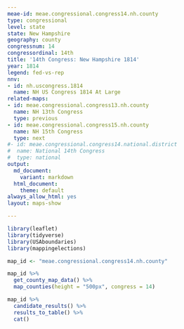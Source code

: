 ```yaml
---
meae-id: meae.congressional.congress14.nh.county
type: congressional
level: state
state: New Hampshire
geography: county
congressnum: 14
congressordinal: 14th
title: '14th Congress: New Hampshire 1814'
year: 1814
legend: fed-vs-rep
nnv:
- id: nh.uscongress.1814
  name: NH US Congress 1814 At Large
related-maps:
- id: meae.congressional.congress13.nh.county
  name: NH 13th Congress
  type: previous
- id: meae.congressional.congress15.nh.county
  name: NH 15th Congress
  type: next
#- id: meae.congressional.congress14.national.district
#  name: National 14th Congress
#  type: national
output:
  md_document:
    variant: markdown
  html_document:
    theme: default
always_allow_html: yes
layout: maps-show

---
```


```r
library(leaflet)
library(tidyverse)
library(USAboundaries)
library(mappingelections)

map_id <- "meae.congressional.congress14.nh.county"
```

<div class="map">

```r
map_id %>%
  get_county_map_data() %>%
  map_counties(height = "500px", congress = 14)
```

</div>

<div class="results-table">

```r
map_id %>%
  candidate_results() %>%
  results_to_table() %>%
  cat()
```

</div>
